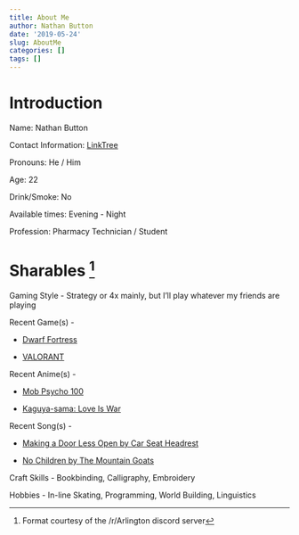 ```yaml
---
title: About Me 
author: Nathan Button
date: '2019-05-24'
slug: AboutMe
categories: []
tags: []
---
```



# Introduction 

Name: Nathan Button

Contact Information: [LinkTree](https://linktr.ee/nate601)

Pronouns: He / Him

Age: 22

Drink/Smoke: No

Available times: Evening - Night

Profession: Pharmacy Technician / Student


# Sharables [^1]

Gaming Style - Strategy or 4x mainly, but I'll play whatever my friends are playing

Recent Game(s) - 

* [Dwarf Fortress](http://www.bay12games.com/dwarves/)

* [VALORANT](https://beta.playvalorant.com/en-us/)

Recent Anime(s) - 

* [Mob Psycho 100](https://www.kitsu.io/anime/mob-psycho-100)

* [Kaguya-sama: Love Is War](https://www.kitsu.io/anime/kaguya-sama-wa-kokurasetai-tensai-tachi-no-renai-zunousen)

Recent Song(s) - 

* [Making a Door Less Open by Car Seat Headrest](https://open.spotify.com/album/1tuoWW0TpoI5oacIjwYBdL?si=qct-bFDSTZCbr37EPgHFnA)

* [No Children by The Mountain Goats](https://open.spotify.com/track/4XpQ2F8NtzWMZ3g5t8qv2Y?si=7vh33hz3T1uLfhqHcU_-Sw)

Craft Skills - Bookbinding, Calligraphy, Embroidery  

Hobbies - In-line Skating, Programming, World Building, Linguistics

[^1]: Format courtesy of the /r/Arlington discord server
